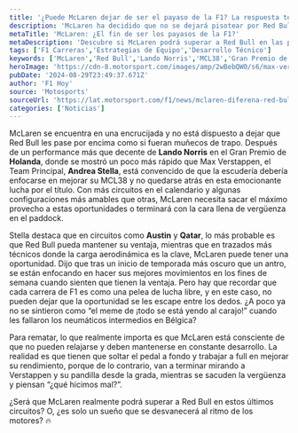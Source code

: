 ```yaml
---
title: '¿Puede McLaren dejar de ser el payaso de la F1? La respuesta te sorprenderá'
description: 'McLaren ha decidido que no se dejará pisotear por Red Bull. ¿Qué estrategias seguirán? Descubre las claves de su lucha por el título en el Gran Premio de Holanda.'
metaTitle: 'McLaren: ¿El fin de ser los payasos de la F1?'
metaDescription: 'Descubre si McLaren podrá superar a Red Bull en las próximas carreras de F1. ¡No te quedes atrás!'
tags: ['F1 Carreras','Estrategias de Equipo','Desarrollo Técnico']
keywords: ['McLaren','Red Bull','Lando Norris','MCL38','Gran Premio de Holanda']
heroImage: 'https://cdn-8.motorsport.com/images/amp/2wBebQW0/s6/max-verstappen-red-bull-racing.jpg'
pubDate: '2024-08-29T23:49:37.671Z'
author: 'F1 Hoy'
source: 'Motosports'
sourceUrl: 'https://lat.motorsport.com/f1/news/mclaren-diferena-red-bull-desempeno-pistas-2024/10648797/?utm_source=RSS&utm_medium=referral&utm_campaign=RSS-F1&utm_term=News&utm_content=lat'
categories: ['Noticias']
---
```

McLaren se encuentra en una encrucijada y no está dispuesto a dejar que Red Bull les pase por encima como si fueran muñecos de trapo. Después de un performance más que decente de **Lando Norris** en el Gran Premio de **Holanda**, donde se mostró un poco más rápido que Max Verstappen, el Team Principal, **Andrea Stella**, está convencido de que la escudería debería enfocarse en mejorar su MCL38 y no quedarse atrás en esta emocionante lucha por el título. Con más circuitos en el calendario y algunas configuraciones más amables que otras, McLaren necesita sacar el máximo provecho a estas oportunidades o terminará con la cara llena de vergüenza en el paddock.

Stella destaca que en circuitos como **Austin** y **Qatar**, lo más probable es que Red Bull pueda mantener su ventaja, mientras que en trazados más técnicos donde la carga aerodinámica es la clave, McLaren puede tener una oportunidad. Dijo que tras un inicio de temporada más oscuro que un antro, se están enfocando en hacer sus mejores movimientos en los fines de semana cuando sienten que tienen la ventaja. Pero hay que recordar que cada carrera de F1 es como una pelea de lucha libre, y en este caso, no pueden dejar que la oportunidad se les escape entre los dedos. ¿A poco ya no se sintieron como “el meme de ¡todo se está yendo al carajo!” cuando les fallaron los neumáticos intermedios en Bélgica?

Para rematar, lo que realmente importa es que McLaren está consciente de que no pueden relajarse y deben mantenerse en constante desarrollo. La realidad es que tienen que soltar el pedal a fondo y trabajar a full en mejorar su rendimiento, porque de lo contrario, van a terminar mirando a Verstappen y su pandilla desde la grada, mientras se sacuden la vergüenza y piensan “¿qué hicimos mal?”.

¿Será que McLaren realmente podrá superar a Red Bull en estos últimos circuitos? O, ¿es solo un sueño que se desvanecerá al ritmo de los motores? 🔥


